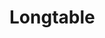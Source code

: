 
# Longtable
<ProjectDetails
  region="Reach"
  house="House Merryweather"
  type="Castle"
  status="Completed"
  warp="/warp longtable"
  projectLead="xSnake23, Kulmen, Otty"
  dateStarted="2014-08-28T07:00:00+00:00"
  dateCompleted="2014-08-28T07:00:00+00:00"
/>
